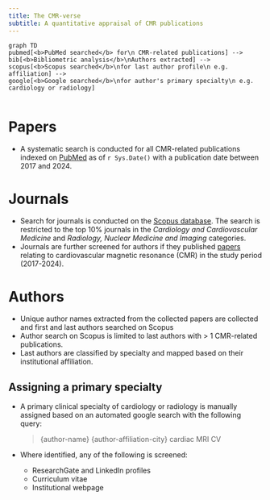 ```yaml
---
title: The CMR-verse
subtitle: A quantitative appraisal of CMR publications
---
```


```mermaid
graph TD
pubmed[<b>PubMed searched</b> for\n CMR-related publications] -->
bib[<b>Bibliometric analysis</b>\nAuthors extracted] --> 
scopus[<b>Scopus searched</b>\nfor last author profile\n e.g. affiliation] --> 
google[<b>Google searched</b>\nfor author's primary specialty\n e.g. cardiology or radiology]
```

```r
```

# Papers
- A systematic search is conducted for all CMR-related publications indexed on [PubMed](https://pubmed.ncbi.nlm.nih.gov) as of `r Sys.Date()` with a publication date between 2017 and 2024.

# Journals
- Search for journals is conducted on the [Scopus database](https://www.scopus.com/). The search is restricted to the top 10% journals in the *Cardiology and Cardiovascular Medicine* and *Radiology, Nuclear Medicine and Imaging* categories. 
- Journals are further screened for authors if they published [papers](#papers) relating to cardiovascular magnetic resonance (CMR) in the study period (2017-2024).

# Authors
- Unique author names extracted from the collected papers are collected and first and last authors searched on Scopus
- Author search on Scopus is limited to last authors with > 1 CMR-related publications.
- Last authors are classified by specialty and mapped based on their institutional affiliation.

## Assigning a primary specialty
- A primary clinical specialty of cardiology or radiology is manually assigned based on an automated google search with the following query:

    > {author-name} {author-affiliation-city} cardiac MRI CV
- Where identified, any of the following is screened: 
  - ResearchGate and LinkedIn profiles
  - Curriculum vitae 
  - Institutional webpage
